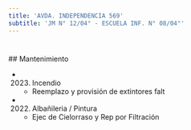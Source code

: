 ```yaml
---
title: 'AVDA. INDEPENDENCIA 569'
subtitle: 'JM N° 12/04° - ESCUELA INF. N° 08/04°'
---
```


#


 ## Mantenimiento

*  (2023) Incendio 
    + Reemplazo y provisión de extintores falt

*  (2022) Albañileria / Pintura 
    + Ejec de Cielorraso y Rep por Filtración



